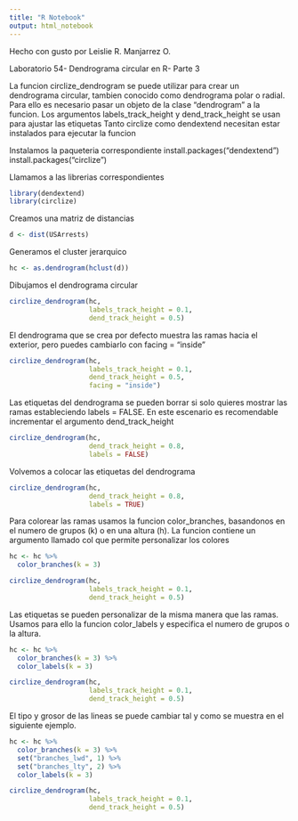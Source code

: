 ```yaml
---
title: "R Notebook"
output: html_notebook
---
```


Hecho con gusto por Leislie R. Manjarrez O.

Laboratorio 54- Dendrograma circular en R- Parte 3

La funcion circlize_dendrogram se puede utilizar para crear un dendrograma circular, tambien conocido como dendrograma polar o radial. 
Para ello es necesario pasar un objeto de la clase “dendrogram” a la funcion. 
Los argumentos labels_track_height y dend_track_height se usan para ajustar las etiquetas 
Tanto circlize como dendextend necesitan estar instalados para ejecutar la funcion

Instalamos la paqueteria correspondiente
install.packages("dendextend")
install.packages("circlize")

Llamamos a las librerias correspondientes
```r
library(dendextend)
library(circlize)
```

Creamos una matriz de distancias
```r
d <- dist(USArrests)
```

Generamos el cluster jerarquico
```r
hc <- as.dendrogram(hclust(d))
```

Dibujamos el dendrograma circular
```r
circlize_dendrogram(hc,
                    labels_track_height = 0.1,
                    dend_track_height = 0.5)
```

El dendrograma que se crea por defecto muestra las ramas hacia el exterior, pero puedes cambiarlo con facing = "inside"
```r
circlize_dendrogram(hc,
                    labels_track_height = 0.1,
                    dend_track_height = 0.5,
                    facing = "inside")
```

Las etiquetas del dendrograma se pueden borrar si solo quieres mostrar las ramas estableciendo labels = FALSE. En este escenario es recomendable incrementar el argumento dend_track_height
```r
circlize_dendrogram(hc,
                    dend_track_height = 0.8,
                    labels = FALSE)
```

Volvemos a colocar las etiquetas del dendrograma
```r
circlize_dendrogram(hc,
                    dend_track_height = 0.8,
                    labels = TRUE)
```

Para colorear las ramas usamos la funcion color_branches, basandonos en el numero de grupos (k) o en una altura (h). La funcion contiene un argumento llamado col que permite personalizar los colores
```r
hc <- hc %>%
  color_branches(k = 3)

circlize_dendrogram(hc,
                    labels_track_height = 0.1,
                    dend_track_height = 0.5)
```

Las etiquetas se pueden personalizar de la misma manera que las ramas. Usamos para ello la funcion color_labels y especifica el numero de grupos o la altura.
```r
hc <- hc %>%
  color_branches(k = 3) %>%
  color_labels(k = 3)

circlize_dendrogram(hc,
                    labels_track_height = 0.1,
                    dend_track_height = 0.5) 
```

El tipo y grosor de las lineas se puede cambiar tal y como se muestra en el siguiente ejemplo.
```r
hc <- hc %>%
  color_branches(k = 3) %>%
  set("branches_lwd", 1) %>% 
  set("branches_lty", 2) %>% 
  color_labels(k = 3)

circlize_dendrogram(hc,
                    labels_track_height = 0.1,
                    dend_track_height = 0.5)
```
